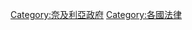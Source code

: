 {{Cat main|奈及利亞法律}}
{{Commons category|Law of Nigeria}}

[[Category:奈及利亞政府|Category:奈及利亞政府]]
[[Category:各國法律|Category:各國法律]]